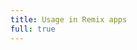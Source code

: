 ```yaml
---
title: Usage in Remix apps
full: true
---
```



<CodeSandbox
  title="Usage in Remix apps"
  src="https://codesandbox.io/s/github/amannn/next-intl/tree/docs/78-remix/packages/example-remix?file=/app/root.tsx"
/>
